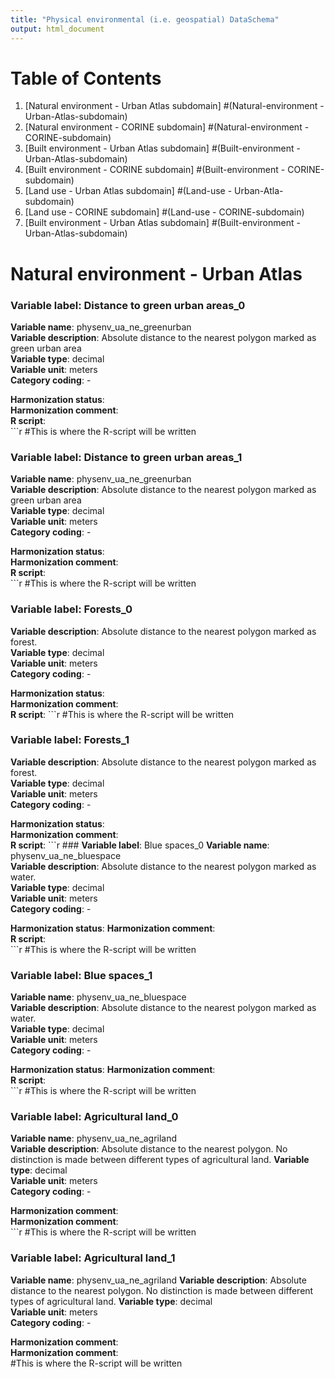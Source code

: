 ```yaml
---
title: "Physical environmental (i.e. geospatial) DataSchema"
output: html_document
---
```

# Table of Contents
1. [Natural environment - Urban Atlas subdomain] #(Natural-environment - Urban-Atlas-subdomain)  
2. [Natural environment - CORINE subdomain] #(Natural-environment - CORINE-subdomain)  
3. [Built environment - Urban Atlas subdomain] #(Built-environment - Urban-Atlas-subdomain)  
4. [Built environment - CORINE subdomain] #(Built-environment - CORINE-subdomain)  
5. [Land use - Urban Atlas subdomain] #(Land-use - Urban-Atla-subdomain)  
6. [Land use - CORINE subdomain] #(Land-use - CORINE-subdomain)  
7. [Built environment - Urban Atlas subdomain] #(Built-environment - Urban-Atlas-subdomain)  

# Natural environment - Urban Atlas  

### **Variable label**: Distance to green urban areas_0   
**Variable name**: physenv_ua_ne_greenurban  
**Variable description**: Absolute distance to the nearest polygon marked as green urban area  
**Variable type**: decimal  
**Variable unit**: meters  
**Category coding**: -  

**Harmonization status**:  
**Harmonization comment**:  
**R script**:  
```r
#This is where the R-script will be written  


### **Variable label**: Distance to green urban areas_1 
**Variable name**: physenv_ua_ne_greenurban  
**Variable description**: Absolute distance to the nearest polygon marked as green urban area  
**Variable type**: decimal  
**Variable unit**: meters  
**Category coding**: -  

**Harmonization status**:  
**Harmonization comment**:  
**R script**:  
```r
#This is where the R-script will be written


### **Variable label**: Forests_0    
**Variable description**: Absolute distance to the nearest polygon marked as forest.  
**Variable type**: decimal  
**Variable unit**: meters  
**Category coding**: -  

**Harmonization status**:  
**Harmonization comment**:  
**R script**: 
```r
#This is where the R-script will be written  


### **Variable label**: Forests_1  
**Variable description**: Absolute distance to the nearest polygon marked as forest.  
**Variable type**: decimal  
**Variable unit**: meters  
**Category coding**: -  

**Harmonization status**:  
**Harmonization comment**:  
**R script**:
```r


### **Variable label**: Blue spaces_0 
**Variable name**: physenv_ua_ne_bluespace  
**Variable description**: Absolute distance to the nearest polygon marked as water.  
**Variable type**: decimal  
**Variable unit**: meters  
**Category coding**: - 

**Harmonization status**:
**Harmonization comment**:  
**R script**:  
```r
#This is where the R-script will be written  


### **Variable label**: Blue spaces_1
**Variable name**: physenv_ua_ne_bluespace  
**Variable description**: Absolute distance to the nearest polygon marked as water.  
**Variable type**: decimal  
**Variable unit**: meters  
**Category coding**: - 

**Harmonization status**:
**Harmonization comment**:  
**R script**:  
```r
#This is where the R-script will be written  



### **Variable label**: Agricultural land_0  
**Variable name**: physenv_ua_ne_agriland  
**Variable description**: Absolute distance to the nearest polygon. No distinction is made between different types of agricultural land.
**Variable type**: decimal  
**Variable unit**: meters  
**Category coding**: - 

**Harmonization comment**:  
**Harmonization comment**:  
```r
#This is where the R-script will be written
 
  
### **Variable label**: Agricultural land_1  
**Variable name**: physenv_ua_ne_agriland 
**Variable description**: Absolute distance to the nearest polygon. No distinction is made between different types of agricultural land. **Variable type**: decimal  
**Variable unit**: meters  
**Category coding**: -

**Harmonization comment**:  
**Harmonization comment**:  
#This is where the R-script will be written  



